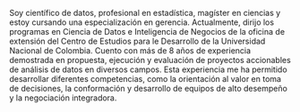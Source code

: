 Soy científico de datos, profesional en estadística, magíster en ciencias y estoy cursando una especialización en gerencia. Actualmente, dirijo los programas en Ciencia de Datos e Inteligencia de Negocios de la oficina de extensión del Centro de Estudios para le Desarrollo de la Universidad Nacional de Colombia. Cuento con más de 8 años de experiencia demostrada en propuesta, ejecución y evaluación de proyectos accionables de análisis de datos en diversos campos. Esta experiencia me ha permitido desarrollar diferentes competencias, como la orientación al valor en toma de decisiones, la conformación y desarrollo de equipos de alto desempeño y la negociación integradora.

